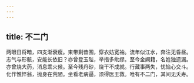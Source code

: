 ```yaml
---
---
---
```

title: 不二门
---



两眼日将暗，四支渐衰瘦。束带剩昔围，穿衣妨宽袖。流年似江水，奔注无昏昼。志气与形骸，安能长依旧？亦曾登玉陛，举措多纰缪。至今金阙籍，名姓独遗漏。亦曾烧大药，消息乖火候。至今残丹砂，烧干不成就。行藏事两失，忧恼心交斗。化作憔悴翁，抛身在荒陋。坐看老病逼，须得医王救。唯有不二门，其间无夭寿。